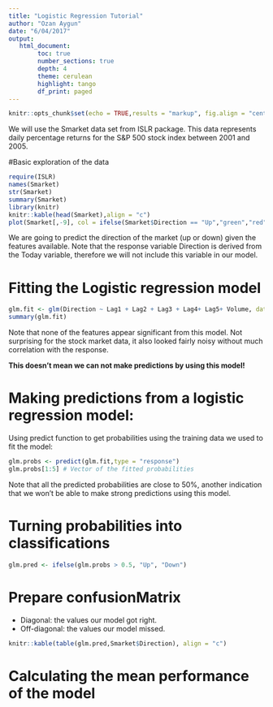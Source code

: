 ```yaml
---
title: "Logistic Regression Tutorial"
author: "Ozan Aygun"
date: "6/04/2017"
output: 
   html_document:
        toc: true
        number_sections: true
        depth: 4
        theme: cerulean
        highlight: tango
        df_print: paged
---
```


```r
knitr::opts_chunk$set(echo = TRUE,results = "markup", fig.align = "center", fig.width = 5, fig.height = 4,message=FALSE,warning=FALSE)
```

We will use the Smarket data set from ISLR package. This data represents daily percentage returns for the S&P 500 stock index between 2001 and 2005.

#Basic exploration of the data

```r
require(ISLR)
names(Smarket)
str(Smarket)
summary(Smarket)
library(knitr)
knitr::kable(head(Smarket),align = "c")
plot(Smarket[,-9], col = ifelse(Smarket$Direction == "Up","green","red"), cex = 0.5, pch = 20)
```

We are going to predict the direction of the market (up or down) given the features available. Note that the response variable Direction is derived from the Today variable, therefore we will not include this variable in our model.

# Fitting the Logistic regression model

```r
glm.fit <- glm(Direction ~ Lag1 + Lag2 + Lag3 + Lag4+ Lag5+ Volume, data = Smarket, family = "binomial")
summary(glm.fit)
```

Note that none of the features appear significant from this model. Not surprising for the stock market data, it also looked fairly noisy without much correlation with the response.

**This doesn't mean we can not make predictions by using this model!**

# Making predictions from a logistic regression model:

Using predict function to get probabilities using the training data we used to fit the model:

```r
glm.probs <- predict(glm.fit,type = "response")
glm.probs[1:5] # Vector of the fitted probabilities
```

Note that all the predicted probabilities are close to 50%, another indication that we won't be able to make strong predictions using this model.

# Turning probabilities into classifications

```r
glm.pred <- ifelse(glm.probs > 0.5, "Up", "Down")
```

# Prepare confusionMatrix

- Diagonal: the values our model got right.
- Off-diagonal: the values our model missed.

```r
knitr::kable(table(glm.pred,Smarket$Direction), align = "c")
```

# Calculating the mean performance of the model

